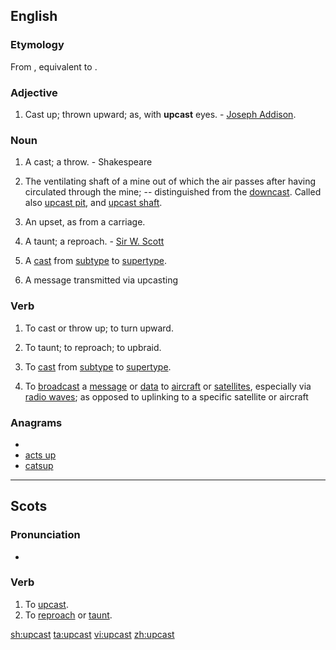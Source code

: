 ==English==
===Etymology===
From {{etyl|enm}} {{term|upcasten|lang=enm}}, equivalent to {{prefix|up|cast}}.

===Adjective===
{{en-adj}}

# Cast up; thrown upward; as, with '''upcast''' eyes. - [[w:Joseph Addison|Joseph Addison]].

===Noun===
{{en-noun}}

# {{context|bowling}} A cast; a throw. - Shakespeare
# {{mining}} The ventilating shaft of a mine out of which the air passes after having circulated through the mine; -- distinguished from the [[downcast]].  Called also [[upcast pit]], and [[upcast shaft]].
# {{Scottish}} An upset, as from a carriage. 
# {{Scottish}} A taunt; a reproach. - [[w:Sir W. Scott|Sir W. Scott]]
# {{computing}} A [[cast]] from [[subtype]] to [[supertype]].
# A message transmitted via upcasting

===Verb===
{{en-verb|upcasts|upcasting|'''[[upcast]]''' or '''[[upcasted]]'''}}

# {{transitive|obsolete}} To cast or throw up; to turn upward.
# {{transitive|Scottish}} To taunt; to reproach; to upbraid.
# {{transitive|computing}} To [[cast]] from [[subtype]] to [[supertype]].
# To [[broadcast]] a [[message]] or [[data]] to [[aircraft]] or [[satellites]], especially via [[radio waves]]; as opposed to uplinking to a specific satellite or aircraft

===Anagrams===
* {{alphagram|acpstu}}
* [[acts up#English|acts up]]
* [[catsup#English|catsup]]

----

==Scots==

===Pronunciation===
* {{IPA|/ʌpˈkast/|lang=sco}}

===Verb===
{{sco-verb|upcasts|upcastin|upcast|upcast}}

# To [[#English|upcast]].
# To [[reproach]] or [[taunt]].

[[sh:upcast]]
[[ta:upcast]]
[[vi:upcast]]
[[zh:upcast]]
